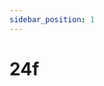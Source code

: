 ```yaml
---
sidebar_position: 1
---
```


# 24f

<Table
  header={['Datum', 'Thema', 'Inhalt']}
  compact
  selectable
  rows={[
    { cells: ['Fr. 20.08.', 'Netzwerke', 'Schichtenmodell'] },
    { cells: ['Fr. 27.08.', 'Netzwerke', 'TCP/IP-Schichtenmodell'] },
    { cells: ['Fr. 03.09.', 'Netzwerke', 'IP-Adresse'] },
    { cells: ['Fr. 10.09.', 'Netzwerke', 'Routing & DNS']},
    { cells: ['Fr. 17.09.', 'Netzwerke', 'World Wide Web & Workshop'] },
    { cells: ['Fr. 24.09.', 'Netzwerke', 'Test'], type: 'test' },
    { cells: ['Fr. 01.10.', 'Umweltwoche', ''], type: 'holiday' },
    { cells: ['Fr. 08.10.', 'Herbstferien', ''], type: 'holiday' },
    { cells: ['Fr. 15.10.', 'Herbstferien', ''], type: 'holiday' },
    { cells: ['Fr. 22.10.', 'Herbstferien', ''], type: 'holiday' },
    { cells: ['Fr. 29.10.', 'Kryptologie', ''] },
    { cells: ['Fr. 05.11.', 'Kryptologie', ''] },
    { cells: ['Fr. 12.11.', 'Kryptologie', ''] },
    { cells: ['Fr. 19.11.', 'Kryptologie', ''] },
    { cells: ['Fr. 26.11.', 'Kryptologie', ''] },
    { cells: ['Fr. 03.12.', 'Kryptologie', 'Sichere Passwörter'] },
    { cells: ['Fr. 10.12.', 'Kryptologie', 'Test'], type: 'test' },
    { cells: ['Fr. 17.12.', 'Datenbanken', ''] },
    { cells: ['Fr. 24.12.', 'Winterferien', ''], type: 'holiday' },
    { cells: ['Fr. 31.12.', 'Winterferien', ''], type: 'holiday' },
    { cells: ['Fr. 07.01.', 'Winterferien', ''], type: 'holiday' },
    { cells: ['Fr. 14.01.', 'Datenbanken', ''] },
    { cells: ['Mi. 19.01.', 'Notenschluss', ''], type: 'event' },
    { cells: ['Fr. 21.01.', 'Datenbanken', ''] },
    { cells: ['Fr. 28.01.', 'Datenbanken', ''] }
  ]}
/>